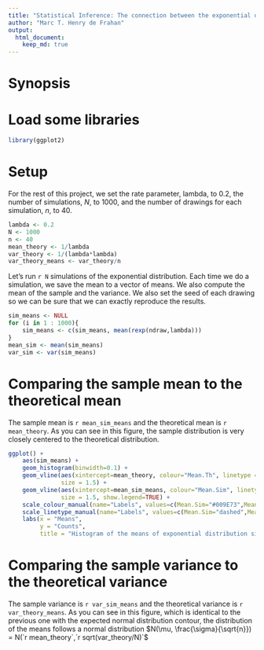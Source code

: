 ```yaml
---
title: "Statistical Inference: The connection between the exponential distribution and the central limit theorem"
author: "Marc T. Henry de Frahan"
output: 
  html_document:
    keep_md: true
---
```

# Synopsis

# Load some libraries
```r
library(ggplot2)
```


# Setup

For the rest of this project, we set the rate parameter, lambda, to
0.2, the number of simulations, $N$, to 1000, and the number of drawings for each simulation, $n$, to 40.

```r
lambda <- 0.2
N <- 1000
n <- 40
mean_theory <- 1/lambda
var_theory <- 1/(lambda*lambda)
var_theory_means <- var_theory/n
```

Let's run `r N` simulations of the exponential distribution. Each
time we do a simulation, we save the mean to a vector of means. We
also compute the mean of the sample and the variance. We also set the seed of each drawing so we can be sure that we can exactly reproduce the results.

```r
sim_means <- NULL
for (i in 1 : 1000){
    sim_means <- c(sim_means, mean(rexp(ndraw,lambda)))
}
mean_sim <- mean(sim_means)
var_sim <- var(sim_means)
```

# Comparing the sample mean to the theoretical mean

The sample mean is `r mean_sim_means` and the theoretical mean is `r
mean_theory`. As you can see in this figure, the sample distribution
is very closely centered to the theoretical distribution.

```r
ggplot() +
    aes(sim_means) +
    geom_histogram(binwidth=0.1) +
    geom_vline(aes(xintercept=mean_theory, colour="Mean.Th", linetype = "Mean.Th"),
               size = 1.5) +
    geom_vline(aes(xintercept=mean_sim_means, colour="Mean.Sim", linetype = "Mean.Sim"),
               size = 1.5, show.legend=TRUE) +
    scale_colour_manual(name="Labels", values=c(Mean.Sim="#009E73",Mean.Th="black")) +
    scale_linetype_manual(name="Labels", values=c(Mean.Sim="dashed",Mean.Th="solid"), guide=FALSE)+
    labs(x = "Means",
         y = "Counts",
         title = "Histogram of the means of exponential distribution simulations")
```


# Comparing the sample variance to the theoretical variance

The sample variance is `r var_sim_means` and the theoretical variance
is `r var_theory_means`. As you can see in this figure, which is
identical to the previous one with the expected normal distribution
contour, the distribution of the means follows a normal distribution
$N(\mu, \frac{\sigma}{\sqrt{n}}) = N(`r mean_theory`,`r sqrt(var_theory/N)`$

